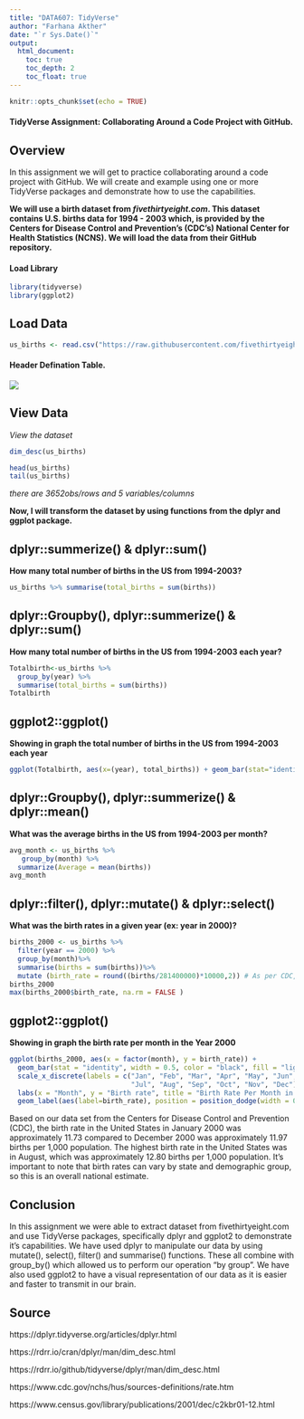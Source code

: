 ---
title: "DATA607: TidyVerse"
author: "Farhana Akther"
date: "`r Sys.Date()`"
output:
  html_document:
    toc: true
    toc_depth: 2
    toc_float: true
---

```{r setup, include=FALSE}
knitr::opts_chunk$set(echo = TRUE)
```

#### TidyVerse Assignment: Collaborating Around a Code Project with GitHub.


## Overview

In this assignment we will get to practice collaborating around a code project with GitHub. We will create and example using one or more TidyVerse packages and demonstrate how to use the capabilities.

**We will use a birth dataset from *fivethirtyeight.com*. This dataset contains U.S. births data for 1994 - 2003 which, is provided by the Centers for Disease Control and Prevention's (CDC's) National Center for Health Statistics (NCNS). We will load the data from their GitHub repository.**

#### Load Library

```{r}
library(tidyverse)
library(ggplot2)
```

## Load Data

```{r}
us_births <- read.csv("https://raw.githubusercontent.com/fivethirtyeight/data/master/births/US_births_1994-2003_CDC_NCHS.csv", header = TRUE)
```

#### Header Defination Table.

![](HeaderDefinition.png)

## View  Data

*View the dataset*

```{r}
dim_desc(us_births)
```

```{r}
head(us_births)
tail(us_births)
```
*there are 3652obs/rows and 5 variables/columns*

**Now, I will transform the dataset by using functions from the dplyr and ggplot package.**

## dplyr::summerize() & dplyr::sum()

**How many total number of births in the US from 1994-2003?**

```{r}
us_births %>% summarise(total_births = sum(births)) 
```

## dplyr::Groupby(), dplyr::summerize() & dplyr::sum()

**How many total number of births in the US from 1994-2003 each year?**
  
```{r}
Totalbirth<-us_births %>%
  group_by(year) %>%
  summarise(total_births = sum(births))
Totalbirth
```

## ggplot2::ggplot()

**Showing in graph the total number of births in the US from 1994-2003 each year**

```{r}
ggplot(Totalbirth, aes(x=(year), total_births)) + geom_bar(stat="identity", width = 0.5, color = "black", fill = "lightblue") + labs(x = "Year", y = "Total Births", title = "Total Birth in Each Year 1994-2003") + theme(axis.text.x = element_text(angle = 60, hjust = 1, size=8)) + geom_label(aes(label=total_births), position = position_dodge(width = 0.1), size = 3, label.padding = unit(0.1, "lines"), label.size = 0.09, inherit.aes = TRUE)
```

## dplyr::Groupby(), dplyr::summerize() & dplyr::mean()

**What was the average births in the US from 1994-2003 per month?**

```{r}
avg_month <- us_births %>%
   group_by(month) %>%
  summarize(Average = mean(births))
avg_month
```


## dplyr::filter(), dplyr::mutate() & dplyr::select()

**What was the birth rates in a given year (ex: year in 2000)?**

```{r}
births_2000 <- us_births %>%
  filter(year == 2000) %>%
  group_by(month)%>%
  summarise(births = sum(births))%>%
  mutate (birth_rate = round((births/281400000)*10000,2)) # As per CDC, birth rate is calculated by dividing the number of live births in a population in a year by the midyear resident population. Birth rates are expressed as the number of live births per 1,000 population. In 2000, the U.S. Census Bureau counted 281.4 million people in the United States.  
births_2000 
max(births_2000$birth_rate, na.rm = FALSE )
```


## ggplot2::ggplot()

**Showing in graph the birth rate per month in the Year 2000**

```{r}
ggplot(births_2000, aes(x = factor(month), y = birth_rate)) +
  geom_bar(stat = "identity", width = 0.5, color = "black", fill = "lightblue") +
  scale_x_discrete(labels = c("Jan", "Feb", "Mar", "Apr", "May", "Jun",
                              "Jul", "Aug", "Sep", "Oct", "Nov", "Dec")) +
  labs(x = "Month", y = "Birth rate", title = "Birth Rate Per Month in Year 2000")+
  geom_label(aes(label=birth_rate), position = position_dodge(width = 0.1), size = 3, label.padding = unit(0.1, "lines"), label.size = 0.09, inherit.aes = TRUE)
```

Based on our data set from the Centers for Disease Control and Prevention (CDC), the birth rate in the United States in January 2000 was approximately 11.73 compared to December 2000 was approximately 11.97 births per 1,000 population. The highest birth rate in the United States was in August, which was approximately 12.80 births per 1,000 population. It's important to note that birth rates can vary by state and demographic group, so this is an overall national estimate.

## Conclusion

In this assignment we were able to extract dataset from fivethirtyeight.com and use TidyVerse packages, specifically dplyr and ggplot2 to demonstrate it's capabilities. 
We have used dplyr to manipulate our data by using mutate(), select(), filter() and summarise() functions. These all combine with group_by() which allowed us to perform our operation “by group”. We have also used ggplot2 to have a visual representation of our data as it is easier and faster to transmit in our brain.



## Source

https://dplyr.tidyverse.org/articles/dplyr.html

https://rdrr.io/cran/dplyr/man/dim_desc.html

https://rdrr.io/github/tidyverse/dplyr/man/dim_desc.html

https://www.cdc.gov/nchs/hus/sources-definitions/rate.htm

https://www.census.gov/library/publications/2001/dec/c2kbr01-12.html






